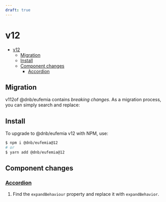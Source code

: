 ```yaml
---
draft: true
---
```


# v12

- [v12](#v12)
  - [Migration](#migration)
  - [Install](#install)
  - [Component changes](#component-changes)
    - [Accordion](#accordion)

## Migration

v112of @dnb/eufemia contains _breaking changes_. As a migration process, you can simply search and replace:

## Install

To upgrade to @dnb/eufemia v12 with NPM, use:

```bash
$ npm i @dnb/eufemia@12
# or
$ yarn add @dnb/eufemia@12
```

## Component changes

### [Accordion](/uilib/components/accordion)

1. Find the `expandBehaviour` property and replace it with `expandBehavior`.
